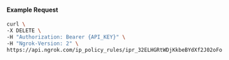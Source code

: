 
#### Example Request

```bash
curl \
-X DELETE \
-H "Authorization: Bearer {API_KEY}" \
-H "Ngrok-Version: 2" \
https://api.ngrok.com/ip_policy_rules/ipr_32ELHGRtWDjKkbeBYdXf2J02oFo
```
